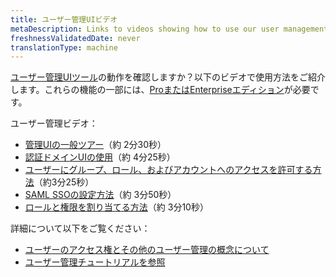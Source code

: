 ```yaml
---
title: ユーザー管理UIビデオ
metaDescription: Links to videos showing how to use our user management UI
freshnessValidatedDate: never
translationType: machine
---
```


[ユーザー管理UIツール](/docs/accounts/accounts-billing/new-relic-one-user-management/user-management-ui-and-tasks#where)の動作を確認しますか？以下のビデオで使用方法をご紹介します。これらの機能の一部には、[ProまたはEnterpriseエディション](https://newrelic.com/pricing)が必要です。

ユーザー管理ビデオ：

* [管理UIの一般ツアー](/docs/accounts/accounts-billing/general-account-settings/intro-account-settings#video-tour)（約 2分30秒）
* [認証ドメインUIの使用](https://www.youtube.com/watch?v=Z00-KzGh2XY)（約 4分25秒）
* [ユーザーにグループ、ロール、およびアカウントへのアクセスを許可する方法](https://www.youtube.com/watch?v=dninMzr_zHc)（約3分25秒）
* [SAML SSOの設定方法](https://www.youtube.com/watch?v=uFjqCQcSo8g)（約 3分50秒）
* [ロールと権限を割り当てる方法](https://www.youtube.com/watch?v=CBa0jWINQiw)（約 3分10秒）

詳細について以下をご覧ください：

* [ユーザーのアクセス権とその他のユーザー管理の概念について](/docs/accounts/accounts-billing/new-relic-one-user-management/user-management-concepts#understand-concepts)
* [ユーザー管理チュートリアルを参照](/docs/accounts/accounts-billing/new-relic-one-user-management/tutorial-add-new-user-groups-roles-new-relic-one-user-model)
